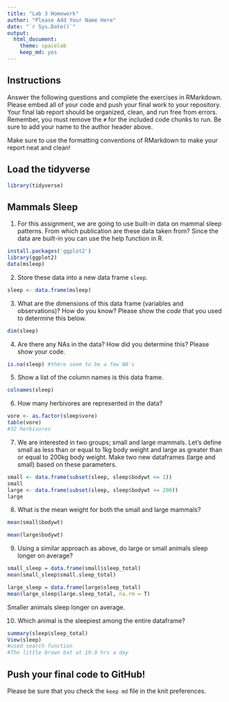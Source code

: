 ```yaml
---
title: "Lab 3 Homework"
author: "Please Add Your Name Here"
date: "`r Sys.Date()`"
output:
  html_document: 
    theme: spacelab
    keep_md: yes
---
```


## Instructions
Answer the following questions and complete the exercises in RMarkdown. Please embed all of your code and push your final work to your repository. Your final lab report should be organized, clean, and run free from errors. Remember, you must remove the `#` for the included code chunks to run. Be sure to add your name to the author header above.  

Make sure to use the formatting conventions of RMarkdown to make your report neat and clean!  

## Load the tidyverse
```r
library(tidyverse)
```

## Mammals Sleep
1. For this assignment, we are going to use built-in data on mammal sleep patterns. From which publication are these data taken from? Since the data are built-in you can use the help function in R.
```r
install.packages('ggplot2')
library(ggplot2)
data(msleep)
```

2. Store these data into a new data frame `sleep`.
```r
sleep <- data.frame(msleep)
```

3. What are the dimensions of this data frame (variables and observations)? How do you know? Please show the *code* that you used to determine this below.  
```r
dim(sleep)
```

4. Are there any NAs in the data? How did you determine this? Please show your code.  
```r
is.na(sleep) #there seem to be a few NA's
```

5. Show a list of the column names is this data frame.
```r
colnames(sleep)
```

6. How many herbivores are represented in the data?  
```r
vore <- as.factor(sleep$vore)
table(vore)
#32 herbivores
```

7. We are interested in two groups; small and large mammals. Let's define small as less than or equal to 1kg body weight and large as greater than or equal to 200kg body weight. Make two new dataframes (large and small) based on these parameters.
```r
small <- data.frame(subset(sleep, sleep$bodywt <= 1))
small
large <- data.frame(subset(sleep, sleep$bodywt >= 200))
large
```

8. What is the mean weight for both the small and large mammals?
```r
mean(small$bodywt)
```

```r
mean(large$bodywt)
```

9. Using a similar approach as above, do large or small animals sleep longer on average?  
```r
small_sleep = data.frame(small$sleep_total)
mean(small_sleep$small.sleep_total)

```

```r
large_sleep = data.frame(large$sleep_total)
mean(large_sleep$large.sleep_total, na.rm = T)
```
Smaller animals sleep longer on average.

10. Which animal is the sleepiest among the entire dataframe?
```r
summary(sleep$sleep_total)
View(sleep)
#used search function
#The little brown bat at 19.9 hrs a day
```

## Push your final code to GitHub!
Please be sure that you check the `keep md` file in the knit preferences.   